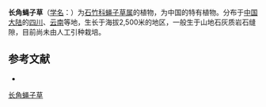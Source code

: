 {{Speciesbox
| name = 长角蝇子草
| status = 
| status_system = 
| image =
| genus = Silene
| species = longicornuta
| authority = C. Y. Wu et C. L. Tang
}}

'''长角蝇子草'''（[[学名|学名]]：{{lang|la|''Silene longicornuta''}}）为[[石竹科|石竹科]][[蝇子草属|蝇子草属]]的植物，为中国的特有植物。分布于[[中国大陆|中国大陆]]的[[四川|四川]]、[[云南|云南]]等地，生长于海拔2,500米的地区，一般生于山地石灰质岩石缝隙，目前尚未由人工引种栽培。

== 参考文献 ==
<div class="references-small">
* {{cite web| url =http://www.bioinfo.cn/db05/KmzwSpecies.php?action=view&id=2640| title =长角蝇子草| work =《中国高等植物数据库全库》| publisher =中国科学院微生物研究所| author =昆明植物研究所| accessdate =2009-02-23| deadurl =yes| archiveurl =https://web.archive.org/web/20160305042440/http://www.bioinfo.cn/db05/KmzwSpecies.php?action=view&id=2640| archivedate =2016-03-05}}
</div>
{{Taxonbar|from=Q15226138}}

[[Category:蝇子草属|长角蝇子草]]


{{植物小作品}}